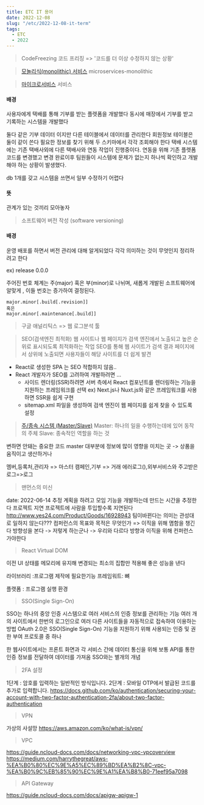 ```yaml
---
title: ETC IT 용어
date: 2022-12-08
slug: "/etc/2022-12-08-it-term"
tags:
  - ETC
  - 2022
---
```


> CodeFreezing 코드 프리징
=> '코드를 더 이상 수정하지 않는 상황'


> [모놀리식(monolithic) 서비스](https://velog.io/@sangmin7648/Monolithic-vs-Microservice-%EC%95%84%ED%82%A4%ED%85%8D%EC%B2%98)
microservices-monolithic

> [마이크로서비스](https://www.redhat.com/ko/topics/microservices/what-are-microservices) 서비스

#### 배경
사용자에게 택배를 통해 기부를 받는 플렛폼을 개발했다
동시에 매장에서 기부를 받고 기록하는 시스템을 개발했다

둘다 같은 기부 데이터 이지만 다른 테이블에서 데이터를 관리한다
회원정보 테이블은 둘이 같이 쓴다
필요한 정보를 찾기 위해 두 스키마에서 각각 조회해야 한다
택배 시스템에는 기존 택배사외에 다른 택배사와 연동 작업이 진행중이다.
연동을 위해 기존 플렛폼코드를 변경했고
변경 완료이후 팀원들이 시스템에 문제가 없는지 하나씩 확인하고 개발해야 하는 상황이 발생했다.

db 1개를 갖고 시스템을 쓰면서 일부 수정하기 어렵다

#### 뜻
관계가 있는 것끼리 모아놓자


> 소프트웨어 버전 작성 (software versioning)

#### 배경

운영 배포를 하면서 버전 관리에 대해 알게되었다
각각 의미하는 것이 무엇인지 정리하려고 한다

ex) release 0.0.0

주어진 번호 체계는 주(major) 혹은 부(minor)로 나뉘며,
새롭게 개발된 소프트웨어에 알맞게 ,
이들 번호는 증가하여 결정된다.
```
major.minor[.build[.revision]]
혹은
major.minor[.maintenance[.build]]
```

> 구글 애널리틱스
=> 웹 로그분석 툴

> SEO(검색엔진 최적화)
웹 사이트나 웹 페이지가 검색 엔진에서 노출되고 높은 순위로 표시되도록 최적화하는 작업
SEO를 통해 웹 사이트가 검색 결과 페이지에서 상위에 노출되면
사용자들이 해당 사이트를 더 쉽게 발견
* React로 생성한 SPA 는  SEO 적합하지 않음..
* React 개발자가 SEO를 고려하여 개발하려면 ...
     * 사이드 렌더링(SSR)하려면 서버 측에서 React 컴포넌트를 렌더링하는 기능을 지원하는 프레임워크를 선택
        ex) Next.js나 Nuxt.js와 같은 프레임워크를 사용하면 SSR을 쉽게 구현
     * sitemap.xml 파일을 생성하여 검색 엔진이 웹 페이지를 쉽게 찾을 수 있도록 설정


> [주/종속 시스템 (Master/Slave)](http://www.ktword.co.kr/test/view/view.php?m_temp1=1024)
Master: 하나의 일을 수행하는데에 있어 동작의 주체
Slave: 종속적인 역할을 하는 것

변하면 안돼는 중요한 코드 master
대부분에 정보에 많이 영향을 미치는 곳 -> 상품을 움직이고 생산하거나

멤버,등록처,관리자 => 마스터
캠페인,기부 => 거래
에러로그(),외부서비스와 주고받은 로그=>로그


> 맨먼스의 미신

date: 2022-06-14
추정
계획을 하려고 모임
기능을 개발하는데 만드는 시간을 추정한다
프로젝트 지연
프로젝트에 사람을 투입할수록 지연된다
http://www.yes24.com/Product/Goods/16928943
팀이바뀐다는 의미는 관성대로 일하지 않는다???
컴퍼런스의 목표와 목적은 무엇인가 => 이직을 위해 몀함을 챙긴다
방향성을 본다 -> 저렇게 하는군나 ->  우리와 다르다
방향과 이직을 위해 컨퍼런스 가야한다

> React Virtual DOM

이전 UI 상태를 메모리에 유지해 변경되는 최소의 집합만 적용해 좋은 성능을 낸다

라이브러리 :프로그램 제작에 필요한기능
프레임워트: 뼈

플랫폼 : 프로그램 실행 환경

> SSO(Single Sign-On)

SSO는 하나의 중앙 인증 시스템으로 여러 서비스의 인증 정보를 관리하는 기능
여러 개의 사이트에서 한번의 로그인으로
여러 다른 사이트들을 자동적으로 접속하여 이용하는 방법
OAuth 2.0은 SSO(Single Sign-On) 기능을 지원하기 위해 사용되는 인증 및 권한 부여 프로토콜 중 하나

한 웹사이트에서는 프론트 화면과 각 서비스 간에 데이터 통신을 위해 보통 API를 통한 인증 정보를 전달하여 데이터를 가져옴
SSO와는 별개의 개념

> 2FA 설정

1단계 : 암호를 입력하는 일반적인 방식입니다.
2단계 : 모바일 OTP에서 발급된 코드를 추가로 입력합니다.
https://docs.github.com/ko/authentication/securing-your-account-with-two-factor-authentication-2fa/about-two-factor-authentication

> VPN

가상의 사설망
https://aws.amazon.com/ko/what-is/vpn/

> VPC

https://guide.ncloud-docs.com/docs/networking-vpc-vpcoverview
https://medium.com/harrythegreat/aws-%EA%B0%80%EC%9E%A5%EC%89%BD%EA%B2%8C-vpc-%EA%B0%9C%EB%85%90%EC%9E%A1%EA%B8%B0-71eef95a7098

> API Gateway

https://guide.ncloud-docs.com/docs/apigw-apigw-1
